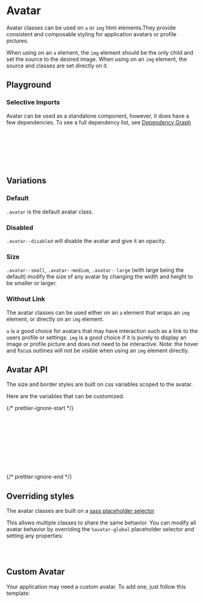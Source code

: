 
<Meta of={AvatarStories} />

# Avatar

Avatar classes can be used on `a` or `img` html elements.They provide consistent and composable styling for application avatars or profile pictures.

When using on an `a` element, the `img` element should be the only child and set the source to the desired image.
When using on an `img` element, the source and classes are set directly on it.

## Playground

<Canvas of={AvatarStories.Default} />
<Controls of={AvatarStories.Default} />

### Selective Imports

Avatar can be used as a standalone component, however, it does have a few dependencies. To see a full dependency list, see [Dependency Graph](?path=/docs/overview-selective-imports--docs#dependencies)

```css
// Depends on
@import '@rolemodel/optics/dist/scss/core/tokens';
@import '@rolemodel/optics/dist/scss/core/base';

// Component
@import '@rolemodel/optics/dist/scss/components/avatar';
```

## Variations

### Default

`.avatar` is the default avatar class.

<Canvas of={AvatarStories.Default} />

### Disabled

`.avatar--disabled` will disable the avatar and give it an opacity.

<Canvas of={AvatarStories.Disabled} />

### Size

`.avatar--small`, `.avatar--medium`, `.avatar--large` (with large being the default) modify the size of any avatar by changing the width and height to be smaller or larger.

<Canvas of={AvatarStories.Small} />

### Without Link

The avatar classes can be used either on an `a` element that wraps an `img` element, or directly on an `img` element.

`a` is a good choice for avatars that may have interaction such as a link to the users profile or settings.
`img` is a good choice if it is purely to display an image or profile picture and does not need to be interactive. Note: the hover and focus outlines will not be visible when using an `img` element directly.

<Canvas of={AvatarStories.WithoutLink} />

## Avatar API

The size and border styles are built on css variables scoped to the avatar.

Here are the variables that can be customized.

{/* prettier-ignore-start */}
```css
--_op-avatar-border-radius
--_op-avatar-inner-border-color
--_op-avatar-outer-border-color
--_op-avatar-inner-border-width
--_op-avatar-outer-border-width
--_op-avatar-disabled-opacity
--_op-avatar-size-small
--_op-avatar-size-medium
--_op-avatar-size-large
```
{/* prettier-ignore-end */}

## Overriding styles

The avatar classes are built on a [sass placeholder selector](https://sass-lang.com/documentation/style-rules/placeholder-selectors)

This allows multiple classes to share the same behavior. You can modify all avatar behavior by overriding the `%avatar-global` placeholder selector and setting any properties:

```css
%avatar-global {
}
```

## Custom Avatar

Your application may need a custom avatar. To add one, just follow this template:

```css
.avatar-{name} {
  @extend %avatar-global;

  --_op-avatar-border-radius: var(--op-radius-2x-large);
}
```
